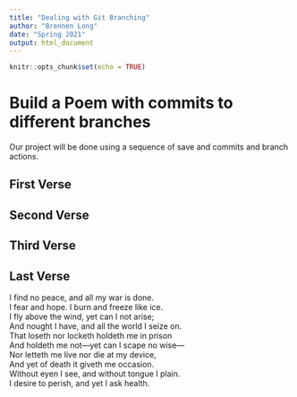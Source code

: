 ```yaml
---
title: "Dealing with Git Branching"
author: "Brennen Long"
date: "Spring 2021"
output: html_document
---
```


```r
knitr::opts_chunk$set(echo = TRUE)
```
# Build a Poem with commits to different branches
Our project will be done using a sequence of save and commits and branch actions.
<!-- Do not modify or change any text in "!--" bracketed areas such as this --- these are instructions to
you, if you change any of this the git program will notice it and compromise your git merging strategy !-->

## First Verse 
<!--Put the first five lines of a poem by Lewis Carrol in this section!-->

## Second Verse
<!--Put the first five lines of a poem by Robert Frost here!-->

## Third Verse
<!--Put the first two verses of The Walrus and the Carpenter here!-->

## Last Verse
<!--Put a short poem of your choice 8-20 lines,here!-->
I find no peace, and all my war is done.  
I fear and hope. I burn and freeze like ice.  
I fly above the wind, yet can I not arise;  
And nought I have, and all the world I seize on.  
That loseth nor locketh holdeth me in prison  
And holdeth me not—yet can I scape no wise—  
Nor letteth me live nor die at my device,  
And yet of death it giveth me occasion.  
Without eyen I see, and without tongue I plain.  
I desire to perish, and yet I ask health.  
  